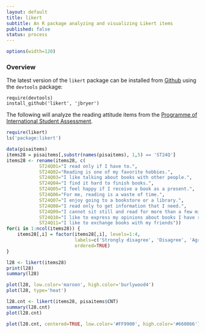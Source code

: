 ```yaml
---
layout: default	
title: likert
subtitle: An R package analyzing and visualizing Likert items
published: false
status: process
---
```

```r
options(width=120)
```

### Overview

The latest version of the `likert` package can be installed from [Github](http://github.com/jbryer/likert) using the `devtools` package:

	require(devtools)
	install_github('likert', 'jbryer')

The following will analyze the reading attitude items from the [Programme of International Student Assessment](http://www.pisa.oecd.org).


```r
require(likert)
ls('package:likert')
```

```r
data(pisaitems)
items28 = pisaitems[,substr(names(pisaitems), 1,5) == 'ST24Q']
items28 <- rename(items28, c(
			ST24Q01="I read only if I have to.",
			ST24Q02="Reading is one of my favorite hobbies.",
			ST24Q03="I like talking about books with other people.",
			ST24Q04="I find it hard to finish books.",
			ST24Q05="I feel happy if I receive a book as a present.",
			ST24Q06="For me, reading is a waste of time.",
			ST24Q07="I enjoy going to a bookstore or a library.",
			ST24Q08="I read only to get information that I need.",
			ST24Q09="I cannot sit still and read for more than a few minutes.",
			ST24Q10="I like to express my opinions about books I have read.",
			ST24Q11="I like to exchange books with my friends"))
for(i in 1:ncol(items28)) {
	items28[,i] = factor(items28[,i], levels=1:4, 
						 labels=c('Strongly disagree', 'Disagree', 'Agree', 'Strongly Agree'), 
						 ordered=TRUE)
}
```

```r
l28 <- likert(items28)
print(l28)
summary(l28)
```

```r
plot(l28, low.color='maroon', high.color='burlywood4')
plot(l28, type='heat')
```

```r
l28.cnt <- likert(items28, pisaitems$CNT)
summary(l28.cnt)
plot(l28.cnt)
```

```r
plot(l28.cnt, centered=TRUE, low.color='#FF9900', high.color='#660066')
```
